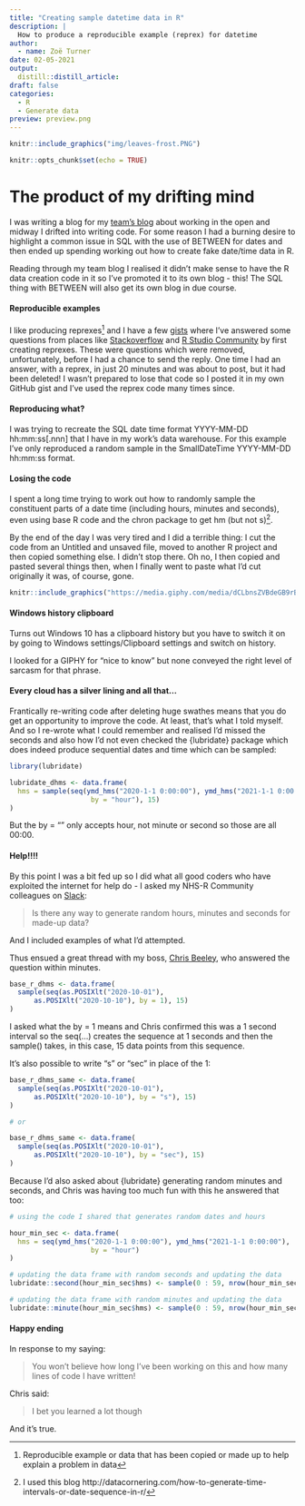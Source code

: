 ```yaml
---
title: "Creating sample datetime data in R"
description: |
  How to produce a reproducible example (reprex) for datetime 
author:
  - name: Zoë Turner
date: 02-05-2021
output:
  distill::distill_article:
draft: false
categories:
  - R
  - Generate data
preview: preview.png  
---
```


```r
knitr::include_graphics("img/leaves-frost.PNG")
```

```r
knitr::opts_chunk$set(echo = TRUE)
```

# The product of my drifting mind

I was writing a blog for my [team's blog](https://cdu-data-science-team.github.io/team-blog/) about working in the open and midway I drifted into writing code. For some reason I had a burning desire to highlight a common issue in SQL with the use of BETWEEN for dates and then ended up spending working out how to create fake date/time data in R. 

Reading through my team blog I realised it didn't make sense to have the R data creation code in it so I've promoted it to its own blog - this! The SQL thing with BETWEEN will also get its own blog in due course. 

#### Reproducible examples

I like producing reprexes^[Reproducible example or data that has been copied or made up to help explain a problem in data] and I have a few [gists](https://gist.github.com/Lextuga007) where I've answered some questions from places like [Stackoverflow](https://stackoverflow.com/) and [R Studio Community](https://community.rstudio.com/) by first creating reprexes. These were questions which were removed, unfortunately, before I had a chance to send the reply. One time I had an answer, with a reprex, in just 20 minutes and was about to post, but it had been deleted! I wasn't prepared to lose that code so I posted it in my own GitHub gist and I've used the reprex code many times since. 

#### Reproducing what?

I was trying to recreate the SQL date time format YYYY-MM-DD hh:mm:ss[.nnn] that I have in my work's data warehouse. For this example I've only reproduced a random sample in the SmallDateTime YYYY-MM-DD hh:mm:ss format.

#### Losing the code

I spent a long time trying to work out how to randomly sample the constituent parts of a date time (including hours, minutes and seconds), even using base R code and the chron package to get hm (but not s)^[I used this blog http://datacornering.com/how-to-generate-time-intervals-or-date-sequence-in-r/].

By the end of the day I was very tired and I did a terrible thing: I cut the code from an Untitled and unsaved file, moved to another R project and then copied something else. I didn't stop there. Oh no, I then copied and pasted several things then, when I finally went to paste what I'd cut originally it was, of course, gone. 

```r
knitr::include_graphics("https://media.giphy.com/media/dCLbnsZVBdeGB9rBma/giphy.gif")
```


#### Windows history clipboard

Turns out Windows 10 has a clipboard history but you have to switch it on by going to Windows settings/Clipboard settings and switch on history. 

I looked for a GIPHY for "nice to know" but none conveyed the right level of sarcasm for that phrase.

#### Every cloud has a silver lining and all that...

Frantically re-writing code after deleting huge swathes means that you do get an opportunity to improve the code. At least, that's what I told myself. And so I re-wrote what I could remember and realised I'd missed the seconds and also how I'd not even checked the {lubridate} package which does indeed produce sequential dates and time which can be sampled:

```r
library(lubridate)

lubridate_dhms <- data.frame(
  hms = sample(seq(ymd_hms("2020-1-1 0:00:00"), ymd_hms("2021-1-1 0:00:00"), 
                    by = "hour"), 15)
)
```

But the by = "" only accepts hour, not minute or second so those are all 00:00.

#### Help!!!!

By this point I was a bit fed up so I did what all good coders who have exploited the internet for help do - I asked my NHS-R Community colleagues on [Slack](nhsrcommunity.slack.com):

> Is there any way to generate random hours, minutes and seconds for made-up data? 

And I included examples of what I'd attempted.

Thus ensued a great thread with my boss, [Chris Beeley](https://twitter.com/ChrisBeeley), who answered the question within minutes.

```r

base_r_dhms <- data.frame(
  sample(seq(as.POSIXlt("2020-10-01"),
      as.POSIXlt("2020-10-10"), by = 1), 15)
)

```

I asked what the by = 1 means and Chris confirmed this was a 1 second interval so the seq(...) creates the sequence at 1 seconds and then the sample() takes, in this case, 15 data points from this sequence.

It's also possible to write "s" or "sec" in place of the 1:

```r

base_r_dhms_same <- data.frame(
  sample(seq(as.POSIXlt("2020-10-01"),
      as.POSIXlt("2020-10-10"), by = "s"), 15)
)

# or

base_r_dhms_same <- data.frame(
  sample(seq(as.POSIXlt("2020-10-01"),
      as.POSIXlt("2020-10-10"), by = "sec"), 15)
)

```

Because I'd also asked about {lubridate} generating random minutes and seconds, and Chris was having too much fun with this he answered that too:

```r

# using the code I shared that generates random dates and hours

hour_min_sec <- data.frame(
  hms = seq(ymd_hms("2020-1-1 0:00:00"), ymd_hms("2021-1-1 0:00:00"), 
                    by = "hour")
)

# updating the data frame with random seconds and updating the data
lubridate::second(hour_min_sec$hms) <- sample(0 : 59, nrow(hour_min_sec), replace = TRUE)

# updating the data frame with random minutes and updating the data
lubridate::minute(hour_min_sec$hms) <- sample(0 : 59, nrow(hour_min_sec), replace = TRUE)

```

#### Happy ending

In response to my saying:

>You won't believe how long I've been working on this and how many lines of code I have written!

Chris said:

>I bet you learned a lot though

And it's true.